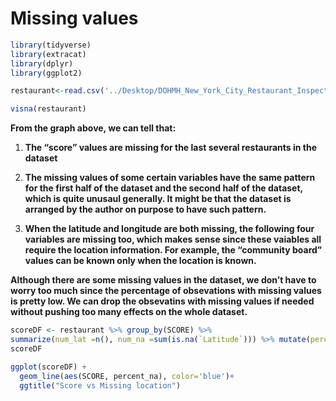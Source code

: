 # Missing values

```r
library(tidyverse)
library(extracat)
library(dplyr)
library(ggplot2)
```

```r
restaurant<-read.csv('../Desktop/DOHMH_New_York_City_Restaurant_Inspection_Results.csv')
```

```r
visna(restaurant)
```

**From the graph above, we can tell that:**

1. **The "score" values are missing for the last several restaurants in the dataset**

2. **The missing values of some certain variables have the same pattern for the first half of the dataset and the second half of the dataset, which is quite unusaul generally. It might be that the dataset is arranged by the author on purpose to have such pattern.**

3. **When the latitude and longitude are both missing, the following four variables are missing too, which makes sense since these vaiables all require the location information. For example, the "community board" values can be known only when the location is known.**

**Although there are some missing values in the dataset, we don't have to worry too much since the percentage of obsevations with missing values is pretty low. We can drop the obsevatins with missing values if needed without pushing too many effects on the whole dataset.**

```r
scoreDF <- restaurant %>% group_by(SCORE) %>%
summarize(num_lat =n(), num_na =sum(is.na(`Latitude`))) %>% mutate(percent_na =round(num_na/num_lat, 2))
scoreDF
```

```r
ggplot(scoreDF) +
  geom_line(aes(SCORE, percent_na), color='blue')+
  ggtitle("Score vs Missing location")
```